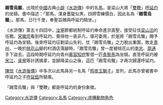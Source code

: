 {{unreferenced|time=2015-04-26T03:35:17+00:00}}
'''踢雪烏騅'''，出現於[[中國|中國]]古典[[小說|小說]]《[[水滸傳|水滸傳]]》中的名[[馬|馬]]，是梁山大將「[[雙鞭|雙鞭]]」[[呼延灼|呼延灼]]的坐騎。書中描述：「那馬，渾身墨錠似黑，四蹄雪練價白，因此名為『'''踢雪烏騅'''』。那馬，日行千里，奉聖旨賜與呼延灼騎坐。」

《水滸傳》第五十四回中，[[汝寧|汝寧]]郡都統制呼延灼奉命進京面聖，接受征伐[[梁山泊|梁山泊]]的任務。[[宋徽宗|宋徽宗]]看到呼延灼，覺得他一表非凡，堪可委用，於是將「踢雪烏騅」賜予呼延灼為坐騎。後來呼延灼征剿梁山失利，仗「踢雪烏騅」之力脫出重圍，敗走[[青州|青州]]，一晚於[[桃花山|桃花山]]腳的村酒店落腳時，「踢雪烏騅」曾一度被桃花山的[[李忠|李忠]]、[[周通|周通]]手下盜去。這段時期呼延灼向青州[[慕容彥達|慕容]][[知府|知府]]暫借一匹[[青鬃馬|青鬃馬]]為坐騎。直至呼延灼被[[宋江|宋江]]、[[吳用|吳用]]等計誘擒拿，並歸降梁山之後，這匹「踢雪烏騅」才再次歸還呼延灼。

[[陳忱|陳忱]]《[[水滸後傳|水滸後傳]]》中多次以此馬與另一名馬「[[照夜玉獅子|照夜玉獅子]]」並列，此馬亦曾被書中呼延灼之子[[呼延鈺|呼延鈺]]所騎乘。

「踢雪烏騅」與「雙鞭」都是呼延灼的身份象徵。

[[Category:水滸傳|Category:水滸傳]]
[[Category:名馬|Category:名馬]]
[[Category:虛構動物角色|Category:虛構動物角色]]